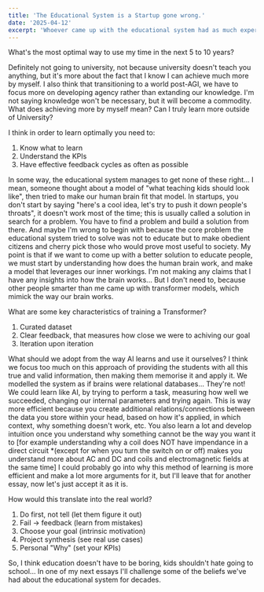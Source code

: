 ```yaml
---
title: 'The Educational System is a Startup gone wrong.'
date: '2025-04-12'
excerpt: 'Whoever came up with the educational system had as much experience with startups as I have with growing crops.'
---
```


What's the most optimal way to use my time in the next 5 to 10 years?

Definitely not going to university, not because university doesn't teach you anything, but it's more about the fact that I know I can achieve much more by myself. I also think that transitioning to a world post-AGI, we have to focus more on developing agency rather than extanding our knowledge. I'm not saying knowledge won't be necessary, but it will become a commodity.
What does achieving more by myself mean? Can I truly learn more outside of University?

I think in order to learn optimally you need to:
1) Know what to learn
2) Understand the KPIs
3) Have effective feedback cycles as often as possible

In some way, the educational system manages to get none of these right... I mean, someone thought about a model of "what teaching kids should look like", then tried to make our human brain fit that model. In startups, you don't start by saying "here's a cool idea, let's try to push it down people's throats", it doesn't work most of the time; this is usually called a solution in search for a problem. You have to find a problem and build a solution from there. And maybe I'm wrong to begin with because the core problem the educational system tried to solve was not to educate but to make obedient citizens and cherry pick those who would prove most useful to society.
My point is that if we want to come up with a better solution to educate people, we must start by understanding how does the human brain work, and make a model that leverages our inner workings.
I'm not making any claims that I have any insights into how the brain works... But I don't need to, because other people smarter than me came up with transformer models, which mimick the way our brain works.

What are some key characteristics of training a Transformer?
1. Curated dataset
2. Clear feedback, that measures how close we were to achiving our goal
3. Iteration upon iteration

What should we adopt from the way AI learns and use it ourselves? I think we focus too much on this approach of providing the students with all this true and valid information, then making them memorise it and apply it. We modelled the system as if brains were relational databases... They're not! We could learn like AI, by trying to perform a task, measuring how well we succeeded, changing our internal parameters and trying again. This is way more efficient because you create additional relations/connections between the data you store within your head, based on how it's applied, in which context, why something doesn't work, etc. You also learn a lot and develop intuition once you understand why something cannot be the way you want it to [for example understanding why a coil does NOT have impendance in a direct circuit *(except for when you turn the switch on or off) makes you understand more about AC and DC and coils and electromagnetic fields at the same time] I could probably go into why this method of learning is more efficient and make a lot more arguments for it, but I'll leave that for another essay, now let's just accept it as it is.

How would this translate into the real world? 
1. Do first, not tell (let them figure it out)
2. Fail → feedback (learn from mistakes)
3. Choose your goal (intrinsic motivation)
4. Project synthesis (see real use cases)
5. Personal "Why" (set your KPIs)

So, I think education doesn't have to be boring, kids shouldn't hate going to school... In one of my next essays I'll challenge some of the beliefs we've had about the educational system for decades.